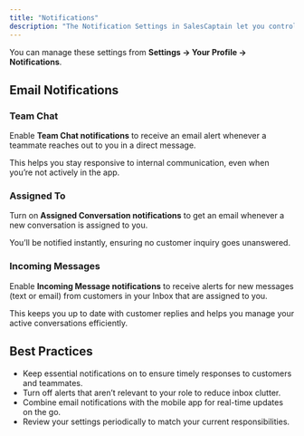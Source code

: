 ```yaml
---
title: "Notifications"
description: "The Notification Settings in SalesCaptain let you control how you receive alerts for important activity within your Inbox. You can choose which types of notifications to receive by email, helping you stay updated on key conversations and team messages without unnecessary noise."
---
```


You can manage these settings from **Settings → Your Profile → Notifications**.

## **Email Notifications**

### **Team Chat**

Enable **Team Chat notifications** to receive an email alert whenever a teammate reaches out to you in a direct message.

This helps you stay responsive to internal communication, even when you’re not actively in the app.

### **Assigned To**

Turn on **Assigned Conversation notifications** to get an email whenever a new conversation is assigned to you.

You’ll be notified instantly, ensuring no customer inquiry goes unanswered.

### **Incoming Messages**

Enable **Incoming Message notifications** to receive alerts for new messages (text or email) from customers in your Inbox that are assigned to you.

This keeps you up to date with customer replies and helps you manage your active conversations efficiently.

## **Best Practices**

- Keep essential notifications on to ensure timely responses to customers and teammates.
- Turn off alerts that aren’t relevant to your role to reduce inbox clutter.
- Combine email notifications with the mobile app for real-time updates on the go.
- Review your settings periodically to match your current responsibilities.